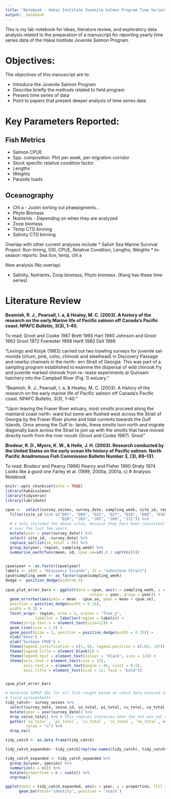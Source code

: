 ```yaml
---
title: "Notebook - Hakai Institute Juvenile Salmon Program Time Series"
output: _notebook
---
```


This is my lab notebook for ideas, literature review, and exploratory data analysis related to the preparation of a manuscript for reporting yearly time series data of the Hakai Institute Juvenile Salmon Program.

# Objectives:
The objectives of this manuscript are to:

* Introduce the Juvenile Salmon Program
* Describe briefly the methods related to field program 
* Present time series of data
* Point to papers that present deeper analysis of time series data

# Key Parameters Reported:

## Fish Metrics
* Salmon CPUE
* Spp. composition. Plot per week, per migration corridor
* Stock specific relative condition factor
* Lengths
* Weights
* Parasite loads

## Oceanography
* Chl a - Justin sorting out phaepigments...
* Phyto Biomass
* Nutrients - Depending on when they are analyzed 
* Zoop biomass	
* Temp CTD binning
* Salinity CTD binning

Overlap with other current analyses include
* Salish Sea Marine Survival Project: Run-timing, GSI, CPUE, Relative Condition, Lengths, Weights
* In-season reports: Sea lice, temp, chl a

New analysis (No overlap)

* Salinity, Nutrients, Zoop biomass, Phyto biomass. (Kang has these time series)

# Literature Review

  __Beamish, R. J., Pearsall, I. a, & Healey, M. C. (2003). A history of the research on the early Marine life of Pacific salmon off Canada’s Pacific coast. NPAFC Bulletin, 3(3), 1–40.__

To read:
Groot and Cooke 1987
Brett 1965
Hart 1980
Johnson and Groot 1963
Groot 1972
Foerester 1968
Hartt 1980
Dell 1986

“Levings and Kotyk (1983) carried out two trawling surveys for juvenile sal- monids (chum, pink, coho, chinook and steelhead) in Discovery Passage and nearby channels in the north- ern Strait of Georgia. This was part of a sampling program established to examine the dispersal of wild chinook fry and juvenile marked chinook from re- lease experiments at Quinsam hatchery into the Campbell River (Fig. 1) estuary.”

“Beamish, R. J., Pearsall, I. a, & Healey, M. C. (2003). A history of the research on the early marine life of Pacific salmon off Canada’s Pacific coast. NPAFC Bulletin, 3(3), 1–40.”

“Upon leaving the Fraser River estuary, most smolts proceed along the mainland coast north- ward but some are flushed west across the Strait of Georgia by the Fraser River plume and tidal currents towards the Gulf Islands. Once among the Gulf Is- lands, these smolts turn north and migrate diagonally back across the Strait to join up with the smolts that have moved directly north from the river mouth (Groot and Cooke 1987). Groot”

__Brodeur, R. D., Myers, K. W., & Helle, J. H. (2003). Research conducted by the United States on the early ocean life history of Pacific salmon. North Pacific Anadromous Fish Commission Bulletin Number 3, (3), 89–131.__

To read:
Brodeur and Pearcy (1986)
Pearcy and FIsher 1990
Straty 1974 
Looks like a good one
Farley et al. (1999, 2000a, 2001a, c)
# Analysis Notebook
```r
knitr::opts_chunk$set(echo = TRUE)
library(hakaisalmon)
library(tidyverse)
library(lubridate)
```

```r
cpue <-  select(survey_seines, survey_date, sampling_week, site_id, region, so_total) %>%
  filter(site_id %in% c("D07", "D09", "D22", "D27", "D10", "D08", "D34",
                        "D20", "J03", "J02", "J09", "J11")) %>%
  # I only included the above sites, because they have been consistent
  # over the last few years.
  mutate(year = year(survey_date)) %>%
  select(-site_id, -survey_date) %>% 
  replace_na(list(so_total = 0)) %>% 
  group_by(year, region, sampling_week) %>% 
  summarise_each(funs(mean, sd, cpue.se=sd(.) / sqrt(n())))
  

cpue$year <- as.factor(cpue$year)
labels <- c(DI = "Discovery Islands", JS = "Johnstone Strait")
cpue$sampling_week <- as_factor(cpue$sampling_week)
dodge <- position_dodge(width=0.5)
  
cpue_plot_error_bars <- ggplot(data = cpue, aes(x = sampling_week, y = mean,
                                     colour = year, group = year)) +
  geom_errorbar(aes(ymin = mean - cpue.se, ymax = mean + cpue.se),
  position = position_dodge(width = 0.15),
  width = 0.3) +
  facet_wrap(~ region, nrow = 2, scales = "free_y",
             labeller = labeller(region = labels)) +
  theme(strip.text.x = element_text(size=12)) +
  geom_line(size = 1.5) +
  geom_point(size = 2, position = position_dodge(width = 0.15)) +
  xlab("Date") +
  ylab("Sockeye CPUE") +
  theme(legend.justification = c(1, 0), legend.position = c(.83, .67)) +
  theme(legend.title = element_blank()) +
  theme(legend.text = element_text(colour = "black", size = 12)) +
  theme(axis.text = element_text(size = 12),
        axis.text.x = element_text(angle = 45, vjust = 0.5),
        axis.title = element_text(size = 12, face = "bold")) 


cpue_plot_error_bars
```

```r


# Generate SEMSP IDs for all fish caught based on catch data entered in the
# field spreadsheets
tidy_catch<- survey_seines %>% 
  select(survey_date, seine_id, so_total, pi_total, cu_total, co_total, he_total) %>% 
  mutate(year = year(survey_date)) %>% 
  drop_na(so_total) %>% # This removes instances when the net was not set
  gather(`so_total`, `pi_total`, `cu_total`, `co_total`, `he_total`, key = "species",
         value = "n") %>% 
  drop_na()

tidy_catch <- as.data.frame(tidy_catch)

tidy_catch_expanded<- tidy_catch[rep(row.names(tidy_catch), tidy_catch$n), 1:4]

tidy_catch_expanded <- tidy_catch_expanded %>% 
  group_by(year, species) %>% 
  summarize(n = n()) %>% 
  mutate(proportion = n / sum(n)) %>%
  ungroup()

ggplot(data = tidy_catch_expanded, aes(x = year, y = proportion, fill = species)) +
      geom_bar(stat="identity", position = 'stack') 
           
```




